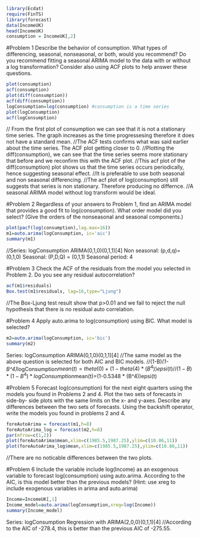 
```r
library(Ecdat)
require(FinTS)
library(forecast)
data(IncomeUK)
head(IncomeUK)
consumption = IncomeUK[,2] 

```

#Problem 1 Describe the behavior of consumption. What types of differencing, seasonal, nonseasonal, or both, would you recommend? Do you recommend fitting a seasonal ARIMA model to the data with or without a log transformation? Consider also using ACF plots to help answer these questions.

```r
plot(consumption)
acf(consumption)
plot(diff(consumption))
acf(diff(consumption))
logConsumption=log(consumption) #consumption is a time series
plot(logConsumption)
acf(logConsumption)
```

// From the first plot of consumption we can see that it is not a stationary time series. The graph increases as the time progressesing therefore it does not have a standard mean.
//The ACF tests confirms what was said earlier about the time series. The ACF plot getting closer to 0.
//Plotting the diff(consumption), we can see that the time series seems more stationary that before and we reconfirm this with the ACF plot. //This acf plot of the diff(consumption) plot shows us that the time series occurs periodically, hence suggesting seasonal effect.
//It is preferable to use both seasonal and non seasonal differencing. 
//The acf plot of log(consumption) still suggests that series is non stationary. Therefore producing no differnce. 
//A seasonal ARIMA model without log transform would be ideal. 

#Problem 2 Regardless of your answers to Problem 1, find an ARIMA model that provides a good fit to log(consumption). What order model did you select? (Give the orders of the nonseasonal and seasonal components.)
```r
plot(pacf(log(consumption),lag.max=16))
m1=auto.arima(logConsumption, ic='aic')
summary(m1)

```
//Series: logConsumption 
ARIMA(0,1,0)(0,1,1)[4]
Non seasonal: (p,d,q)=(0,1,0)
Seasonal: (P,D,Q) = (0,1,1)
Seasonal period: 4

#Problem 3 Check the ACF of the residuals from the model you selected in Problem 2. Do you see any residual autocorrelation?
```r
acf(m1$residuals)
Box.test(m1$residuals, lag=16,type="Ljung")

```
//The Box-Ljung test result show that p>0.01 and we fail to reject the null hypothesis that there is no residual auto correlation. 

#Problem 4 Apply auto.arima to log(consumption) using BIC. What model is selected?
```r
m2=auto.arima(logConsumption, ic='bic')
summary(m2)
```
Series: logConsumption 
ARIMA(0,1,0)(0,1,1)[4]
//The same model as the above question is selected for both AIC and BIC models.
//(1-B)*(1-B^4)*logConsumption$mean(t)=theta(0) +(1-theta(4) *(B^4))epsi(t)
//(1-B)*(1-B^4)*logConsumption$mean(t)=(1-0.5348 * (B^4))epsi(t)


#Problem 5 Forecast log(consumption) for the next eight quarters using the models you found in Problems 2 and 4. Plot the two sets of forecasts in side-by- side plots with the same limits on the x- and y-axes. Describe any differences between the two sets of forecasts. Using the backshift operator, write the models you found in problems 2 and 4.
```r
foreAutoArima = forecast(m1,h=8)
foreAutoArima_log = forecast(m2,h=8)
par(mfrow=c(1,2))
plot(foreAutoArima$mean,xlim=c(1985.5,1987.25),ylim=c(10.86,11))
plot(foreAutoArima_log$mean,xlim=c(1985.5,1987.25),ylim=c(10.86,11))
```
//There are no noticable differences between the two plots. 

#Problem 6 Include the variable include log(Income) as an exogenous variable to forecast log(consumption) using auto.arima.  According to the AIC, is this model better than the previous models? (Hint: use xreg to include exogenous variables in arima and auto.arima)
```r
Income=IncomeUK[,1]
Income_model=auto.arima(logConsumption,xreg=log(Income))
summary(Income_model)
```
Series: logConsumption 
Regression with ARIMA(2,0,0)(0,1,1)[4]
//According to the AIC of -278.4, this is better than the previous AIC of -275.55. 
